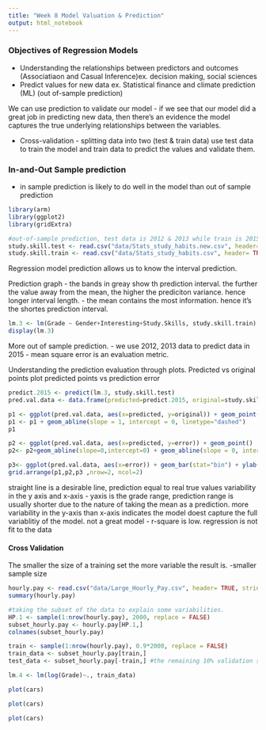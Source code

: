 ```yaml
---
title: "Week 8 Model Valuation & Prediction"
output: html_notebook
---
```


### Objectives of Regression Models

- Understanding the relationships between predictors and outcomes (Associatiaon and Casual Inference)ex. decision making, social sciences
- Predict values for new data ex. Statistical finance and climate prediction (ML) (out of-sample prediction)

We can use prediction to validate our model - if we see that our model did a great job in predicting new data, then there's an evidence the model captures the true underlying relationships between the variables. 

- Cross-validation - splitting data into two (test & train data) use test data to train the model and train data to predict the values and validate them. 

### In-and-Out Sample prediction
- in sample prediction is likely to do well in the model than out of sample prediction

```r
library(arm)
library(ggplot2)
library(gridExtra)

#out-of-sample prediction, test data is 2012 & 2013 while train is 2015
study.skill.test <- read.csv("data/Stats_study_habits.new.csv", header= TRUE)
study.skill.train <- read.csv("data/Stats_study_habits.csv", header= TRUE)
```

Regression model prediction allows us to know the interval prediction.

Prediction graph
- the bands in greay show th prediction interval. the further the value away from the mean, the higher the prediciton variance. hence longer interval length. 
- the mean contains the most information. hence it's the shortes prediction interval. 

```r
lm.3 <- lm(Grade ~ Gender+Interesting+Study.Skills, study.skill.train)
display(lm.3)
```


More out of sample prediction. 
- we use 2012, 2013 data to predict data in 2015
- mean square error is an evaluation metric.

Understanding the prediction evaluation through plots.
Predicted vs original points plot
predicted points vs prediction error 

```r
predict.2015 <- predict(lm.3, study.skill.test)
pred.val.data <- data.frame(predicted=predict.2015, original=study.skill.test$Grade, error= predict.2015-study.skill.test$Grade)

p1 <- ggplot(pred.val.data, aes(x=predicted, y=original)) + geom_point() + geom_smooth(method="lm", se=FALSE)
p1 <- p1 + geom_abline(slope = 1, intercept = 0, linetype="dashed")
p1

p2 <- ggplot(pred.val.data, aes(x=predicted, y=error)) + geom_point() 
p2<- p2+geom_abline(slope=0,intercept=0) + geom_abline(slope = 0, intercept = sd(pred.val.data$predicted), linetype="dashed") +  geom_abline(slope = 0, intercept = -sd(pred.val.data$predicted), linetype="dashed")

p3<- ggplot(pred.val.data, aes(x=error)) + geom_bar(stat="bin") + ylab("frequency")
grid.arrange(p1,p2,p3 ,nrow=2, ncol=2)
```
straight line is a desirable line, prediction equal to real true values
variability in the y axis and x-axis - yaxis is the grade range, prediction range is usually shorter due to the nature of taking the mean as a prediction. more variability in the y-axis than x-axis indicates the model doest capture the full variablitiy of the model. 
not a great model - r-square is low. regression is not fit to the data

#### Cross Validation

The smaller the size of a training set the more variable the result is. -smaller sample size
```r
hourly.pay <- read.csv("data/Large_Hourly_Pay.csv", header= TRUE, stringsAsFactors = TRUE)
summary(hourly.pay)

#taking the subset of the data to explain some variabilities. 
HP.1 <- sample(1:nrow(hourly.pay), 2000, replace = FALSE)
subset_hourly.pay <- hourly.pay[HP.1,]
colnames(subset_hourly.pay)

train <- sample(1:nrow(hourly.pay), 0.9*2000, replace = FALSE)
train_data <- subset_hourly.pay[train,] 
test_data <- subset_hourly.pay[-train,] #the remaining 10% validation sample

lm.4 <- lm(log(Grade)~., train_data)


```

```r
plot(cars)
```


```r
plot(cars)
```


```r
plot(cars)
```